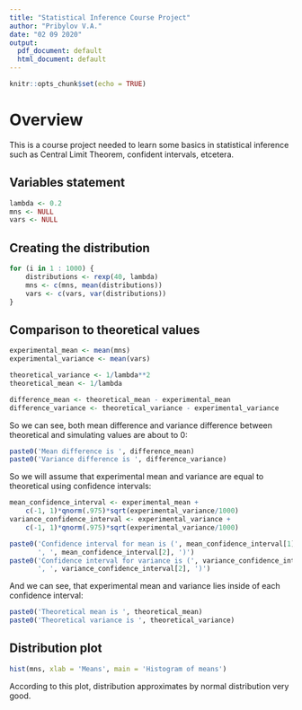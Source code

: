 ---
title: "Statistical Inference Course Project"
author: "Pribylov V.A."
date: "02 09 2020"
output:
  pdf_document: default
  html_document: default
---

```{r setup, include=FALSE}
knitr::opts_chunk$set(echo = TRUE)
```

# Overview 

This is a course project needed to learn some basics in statistical inference such as Central Limit Theorem, confident intervals, etcetera.

## Variables statement

```{r}
lambda <- 0.2
mns <- NULL
vars <- NULL
```

## Creating the distribution

```{r}
for (i in 1 : 1000) {
    distributions <- rexp(40, lambda)
    mns <- c(mns, mean(distributions))
    vars <- c(vars, var(distributions))
}
```

## Comparison to theoretical values

```{r}
experimental_mean <- mean(mns)
experimental_variance <- mean(vars)

theoretical_variance <- 1/lambda**2
theoretical_mean <- 1/lambda

difference_mean <- theoretical_mean - experimental_mean
difference_variance <- theoretical_variance - experimental_variance
```
So we can see, both mean difference and variance difference between theoretical and simulating values are about to 0:
```{r}
paste0('Mean difference is ', difference_mean)
paste0('Variance difference is ', difference_variance)
```

So we will assume that experimental mean and variance are equal to theoretical using confidence intervals:
```{r}
mean_confidence_interval <- experimental_mean + 
    c(-1, 1)*qnorm(.975)*sqrt(experimental_variance/1000)
variance_confidence_interval <- experimental_variance + 
    c(-1, 1)*qnorm(.975)*sqrt(experimental_variance/1000)
```

```{r}
paste0('Confidence interval for mean is (', mean_confidence_interval[1],
       ', ', mean_confidence_interval[2], ')')
paste0('Confidence interval for variance is (', variance_confidence_interval[1], 
       ', ', variance_confidence_interval[2], ')')
```
And we can see, that experimental mean and variance lies inside of each confidence interval:
```{r}
paste0('Theoretical mean is ', theoretical_mean)
paste0('Theoretical variance is ', theoretical_variance)
```

## Distribution plot

```{r, echo=FALSE}
hist(mns, xlab = 'Means', main = 'Histogram of means')
```

According to this plot, distribution approximates by normal distribution very good.